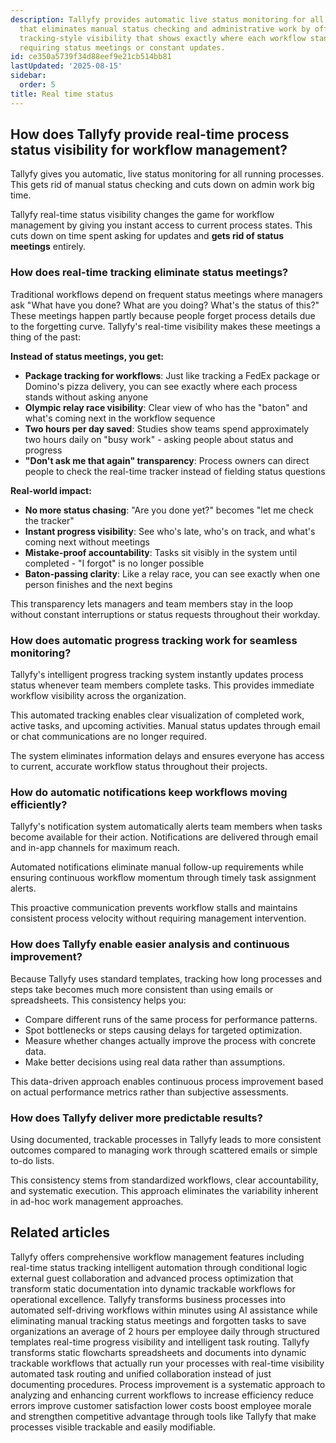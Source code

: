 ```yaml
---
description: Tallyfy provides automatic live status monitoring for all running processes
  that eliminates manual status checking and administrative work by offering package
  tracking-style visibility that shows exactly where each workflow stands without
  requiring status meetings or constant updates.
id: ce350a5739f34d88eef9e21cb514bb81
lastUpdated: '2025-08-15'
sidebar:
  order: 5
title: Real time status
---
```


## How does Tallyfy provide real-time process status visibility for workflow management?

Tallyfy gives you automatic, live status monitoring for all running processes. This gets rid of manual status checking and cuts down on admin work big time.

Tallyfy real-time status visibility changes the game for workflow management by giving you instant access to current process states. This cuts down on time spent asking for updates and **gets rid of status meetings** entirely.

### How does real-time tracking eliminate status meetings?

Traditional workflows depend on frequent status meetings where managers ask "What have you done? What are you doing? What's the status of this?" These meetings happen partly because people forget process details due to the forgetting curve. Tallyfy's real-time visibility makes these meetings a thing of the past:

**Instead of status meetings, you get:**
- **Package tracking for workflows**: Just like tracking a FedEx package or Domino's pizza delivery, you can see exactly where each process stands without asking anyone
- **Olympic relay race visibility**: Clear view of who has the "baton" and what's coming next in the workflow sequence
- **Two hours per day saved**: Studies show teams spend approximately two hours daily on "busy work" - asking people about status and progress
- **"Don't ask me that again" transparency**: Process owners can direct people to check the real-time tracker instead of fielding status questions

**Real-world impact:**
- **No more status chasing**: "Are you done yet?" becomes "let me check the tracker"
- **Instant progress visibility**: See who's late, who's on track, and what's coming next without meetings
- **Mistake-proof accountability**: Tasks sit visibly in the system until completed - "I forgot" is no longer possible
- **Baton-passing clarity**: Like a relay race, you can see exactly when one person finishes and the next begins

This transparency lets managers and team members stay in the loop without constant interruptions or status requests throughout their workday.

<lite-vimeo videoid="903080339"></lite-vimeo>

### How does automatic progress tracking work for seamless monitoring?

Tallyfy's intelligent progress tracking system instantly updates process status whenever team members complete tasks. This provides immediate workflow visibility across the organization.

This automated tracking enables clear visualization of completed work, active tasks, and upcoming activities. Manual status updates through email or chat communications are no longer required.

The system eliminates information delays and ensures everyone has access to current, accurate workflow status throughout their projects.

### How do automatic notifications keep workflows moving efficiently?

Tallyfy's notification system automatically alerts team members when tasks become available for their action. Notifications are delivered through email and in-app channels for maximum reach.

Automated notifications eliminate manual follow-up requirements while ensuring continuous workflow momentum through timely task assignment alerts.

This proactive communication prevents workflow stalls and maintains consistent process velocity without requiring management intervention.

### How does Tallyfy enable easier analysis and continuous improvement?

Because Tallyfy uses standard templates, tracking how long processes and steps take becomes much more consistent than using emails or spreadsheets. This consistency helps you:

*   Compare different runs of the same process for performance patterns.
*   Spot bottlenecks or steps causing delays for targeted optimization.
*   Measure whether changes actually improve the process with concrete data.
*   Make better decisions using real data rather than assumptions.

This data-driven approach enables continuous process improvement based on actual performance metrics rather than subjective assessments.

### How does Tallyfy deliver more predictable results?

Using documented, trackable processes in Tallyfy leads to more consistent outcomes compared to managing work through scattered emails or simple to-do lists.

This consistency stems from standardized workflows, clear accountability, and systematic execution. This approach eliminates the variability inherent in ad-hoc work management approaches.


## Related articles
<CardGrid>
<LinkTitleCard header="<b>Tutorials > Key features</b>" href="/products/pro/tutorials/features/" > Tallyfy offers comprehensive workflow management features including real-time status tracking intelligent automation through conditional logic external guest collaboration and advanced process optimization that transform static documentation into dynamic trackable workflows for operational excellence. </LinkTitleCard>
<LinkTitleCard header="<b>Introduction</b>" href="/products/pro/" > Tallyfy transforms business processes into automated self-driving workflows within minutes using AI assistance while eliminating manual tracking status meetings and forgotten tasks to save organizations an average of 2 hours per employee daily through structured templates real-time progress visibility and intelligent task routing. </LinkTitleCard>
<LinkTitleCard header="<b>Tracking And Tasks > Problems with flowcharts and spreadsheets</b>" href="/products/pro/tracking-and-tasks/can-i-build-a-flowchart-in-tallyfy/" > Tallyfy transforms static flowcharts spreadsheets and documents into dynamic trackable workflows that actually run your processes with real-time visibility automated task routing and unified collaboration instead of just documenting procedures. </LinkTitleCard>
<LinkTitleCard header="<b>Process Improvement > What is process improvement?</b>" href="/products/pro/tutorials/how-to/process-improvement/what-is-process-improvement/" > Process improvement is a systematic approach to analyzing and enhancing current workflows to increase efficiency reduce errors improve customer satisfaction lower costs boost employee morale and strengthen competitive advantage through tools like Tallyfy that make processes visible trackable and easily modifiable. </LinkTitleCard>
</CardGrid>